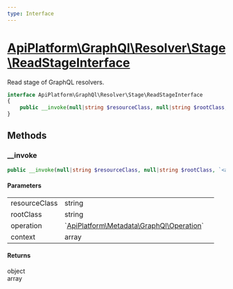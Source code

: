 ```yaml
---
type: Interface
---
```


# [ApiPlatform\GraphQl\Resolver\Stage\ReadStageInterface](/docs/v3.1/reference/GraphQl/Resolver/Stage/ReadStageInterface)

Read stage of GraphQL resolvers.


```php
interface ApiPlatform\GraphQl\Resolver\Stage\ReadStageInterface
{
    public __invoke(null|string $resourceClass, null|string $rootClass, `<a href="/docs/v3.1/reference/Metadata/GraphQl/Operation">ApiPlatform\Metadata\GraphQl\Operation</a>` $operation, array $context): object|array
}
```
## Methods

### __invoke



```php
public __invoke(null|string $resourceClass, null|string $rootClass, `<a href="/docs/v3.1/reference/Metadata/GraphQl/Operation">ApiPlatform\Metadata\GraphQl\Operation</a>` $operation, array $context): object|array
```

#### Parameters

<table><tbody>
<tr><td>resourceClass</td><td>string</td><td></td></tr><tr><td>rootClass</td><td>string</td><td></td></tr><tr><td>operation</td><td>`<a href="/docs/v3.1/reference/Metadata/GraphQl/Operation">ApiPlatform\Metadata\GraphQl\Operation</a>`</td><td></td></tr><tr><td>context</td><td>array</td><td></td></tr>
</tbody>
</table>

#### Returns

object<br />array
